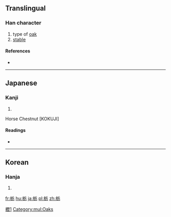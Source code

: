 {{also|櫪|枥}}
==Translingual==

===Han character===
{{Han char|rn=75|rad=木|as=05|sn=9|four=|canj=木竹一尸 (DHMS)|ids=⿰[[木]][[厉]]}}

# type of [[oak]]
# [[stable]]

====References====
* {{Han ref|kx=0521.121|dkj=14687|hdz=21185.041|uh=6803|ud=26627}}

[[Category:CJKV characters simplified differently in Japan and China|櫪1]]

[[Category:mul:Oaks]]


----

==Japanese==

===Kanji===
{{ja-kanji|grade=|rs=木05}}

# {{defn|lang=ja|sort=木05}}

Horse Chestnut 
[KOKUJI]

====Readings====
* {{ja-readings|on=|kun=[[とち]] (tochi)}}

----

==Korean==

===Hanja===
{{ko-hanja|hangeul=[[회]]|eumhun=|rv=hoe|mr=hoe|y=hoy}}

# {{defn|lang=ko|sort=木05}}

[[fr:栃]]
[[hu:栃]]
[[ja:栃]]
[[pl:栃]]
[[zh:栃]]